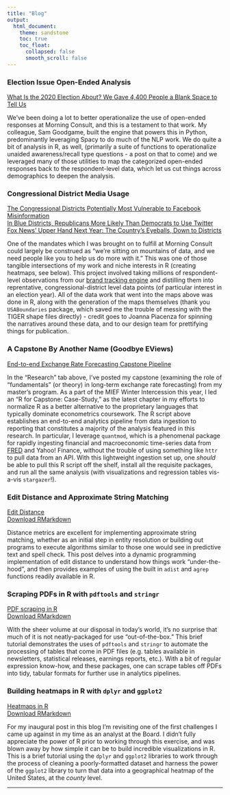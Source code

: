 ```yaml
---
title: "Blog"
output:
  html_document:
    theme: sandstone
    toc: true
    toc_float:
      collapsed: false
      smooth_scroll: false
---
```


### Election Issue Open-Ended Analysis

[What Is the 2020 Election About? We Gave 4,400 People a Blank Space to Tell Us](https://morningconsult.com/2020/02/04/what-is-the-2020-election-about-we-gave-4400-people-a-blank-space-to-tell-us/)

We've been doing a lot to better operationalize the use of open-ended responses at Morning Consult, and this is a testament to that work. My colleague, Sam Goodgame, built the engine that powers this in Python, predominantly leveraging Spacy to do much of the NLP work. We do quite a bit of analysis in R, as well, (primarily a suite of functions to operationalize unaided awareness/recall type questions - a post on that to come) and we leveraged many of those utilities to map the categorized open-ended responses back to the respondent-level data, which let us cut things across demographics to deepen the analysis.

### Congressional District Media Usage 

[The Congressional Districts Potentially Most Vulnerable to Facebook Misinformation](https://morningconsult.com/2019/12/08/the-congressional-districts-potentially-most-vulnerable-to-facebook-misinformation/)  
[In Blue Districts, Republicans More Likely Than Democrats to Use Twitter](https://morningconsult.com/2019/12/08/in-blue-congressional-districts-republicans-more-likely-than-democrats-to-use-twitter/)  
[Fox News’ Upper Hand Next Year: The Country’s Eyeballs, Down to Districts](https://morningconsult.com/2019/12/08/fox-news-upper-hand-next-year-the-countrys-eyeballs-down-to-districts/)  

One of the mandates which I was brought on to fulfill at Morning Consult could largely be construed as "we're sitting on mountains of data, and we need people like you to help us do more with it." This was one of those tangible intersections of my work and niche interests in R (creating heatmaps, see below). This project involved taking millions of respondent-level observations from our [brand tracking engine](https://morningconsult.com/product/brand-intelligence/) and distilling them into reprentative, congressional-district level data points (of particular interest in an election year). All of the data work that went into the maps above was done in R, along with the generation of the maps themselves (thank you `USABoundaries` package, which saved me the trouble of messing with the TIGER shape files directly) - credit goes to Joanna Piacenza for spinning the narratives around these data, and to our design team for prettifying things for publication.

### A Capstone By Another Name (Goodbye EViews)

[End-to-end Exchange Rate Forecasting Capstone Pipeline](files/case-study.R)

In the "Research" tab above, I've posted my capstone (examining the role of “fundamentals” (or theory) in long-term exchange rate forecasting) from my master's program. As a part of the MIEF Winter Intercession this year, I led an "R for Capstone: Case-Study," as the latest chapter in my efforts to normalize R as a better alternative to the proprietary languages that typically dominate econometrics coursework. The R script above establishes an end-to-end analytics pipeline from data ingestion to reporting that constitutes a majority of the analysis featured in this research. In particular, I leverage `quantmod`, which is a phenomenal package for rapidly ingesting financial and macroeconomic time-series data from [FRED](https://fred.stlouisfed.org/) and Yahoo! Finance, without the trouble of using something like `httr` to pull data from an API. With this lightweight ingestion set up, one *should* be able to pull this R script off the shelf, install all the requisite packages, and run all the same analysis (with visualizations and regression tables vis-a-vis `stargazer`!).

### Edit Distance and Approximate String Matching
[Edit Distance](files/edit_distance.html)  
[Download RMarkdown](files/edit_distance.Rmd)

Distance metrics are excellent for implementing approximate string matching, whether as an initial step in entity resolution or building out programs to execute algorithms similar to those one would see in predictive text and spell check. This post delves into a dynamic programming implementation of edit distance to understand how things work "under-the-hood", and then provides examples of using the built in `adist` and `agrep` functions readily available in R.

### Scraping PDFs in R with `pdftools` and `stringr`

[PDF scraping in R](files/scraping_pdfs_in_r.html)  
[Download RMarkdown](files/scraping_pdfs_in_r.Rmd)

With the sheer volume at our disposal in today's world, it's no surprise that much of it is not neatly-packaged for use "out-of-the-box." This brief tutorial demonstrates the uses of `pdftools` and `stringr` to automate the processing of tables that come in PDF files (e.g. tables available in newsletters, statistical releases, earnings reports, etc.). With a bit of regular expression know-how, and these packages, one can scrape tables off PDFs into tidy, tabular formats for further use in analytics pipelines.

### Building heatmaps in R with `dplyr` and `ggplot2`

[Heatmaps in R](files/heatmaps_in_r.html)  
[Download RMarkdown](files/heatmaps_in_r.Rmd)

For my inaugural post in this blog I'm revisiting one of the first challenges I came up against in my time as an analyst at the Board. I didn't fully appreciate the power of R prior to working through this exercise, and was blown away by how simple it can be to build incredible visualizations in R. This is a brief tutorial using the `dplyr` and `ggplot2` libraries to work through the process of cleaning a poorly-formatted dataset and harness the power of the `ggplot2` library to turn that data into a geographical heatmap of the United States, at the *county* level.

***
